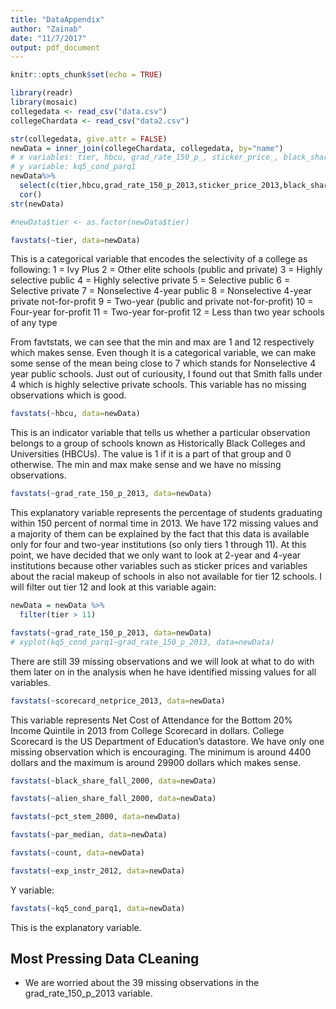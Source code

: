 ```yaml
---
title: "DataAppendix"
author: "Zainab"
date: "11/7/2017"
output: pdf_document
---
```


```r
knitr::opts_chunk$set(echo = TRUE)
```

```r
library(readr)
library(mosaic)
collegedata <- read_csv("data.csv")
collegeChardata <- read_csv("data2.csv")
```

```r
str(collegedata, give.attr = FALSE)
newData = inner_join(collegeChardata, collegedata, by="name")
# x variables: tier, hbcu, grad_rate_150_p_, sticker_price_, black_share_fall, alien_share_fall, pct_stem_2000, par_median, Counts, endowment_pc_
# y variable: kq5_cond_parq1
newData%>%
  select(c(tier,hbcu,grad_rate_150_p_2013,sticker_price_2013,black_share_fall_2000,alien_share_fall_2000,pct_stem_2000,par_median,count,endowment_pc_2000))%>%
  cor()
str(newData)
```


```r
#newData$tier <- as.factor(newData$tier)

favstats(~tier, data=newData)

```

This is a categorical variable that encodes the selectivity of a college as following:
1 = Ivy Plus
2 = Other elite schools (public and private)
3 = Highly selective public
4 = Highly selective private
5 = Selective public
6 = Selective private
7 = Nonselective 4-year public
8 = Nonselective 4-year private not-for-profit
9 = Two-year (public and private not-for-profit)
10 = Four-year for-profit
11 = Two-year for-profit
12 = Less than two year schools of any type

From favtstats, we can see that the min and max are 1 and 12 respectively which makes sense. Even though it is a categorical variable, we can make some sense of the mean being close to 7 which stands for Nonselective 4 year public schools. Just out of curiousity, I found out that Smith falls under 4 which is highly selective private schools. This variable has no missing observations which is good. 

```r
favstats(~hbcu, data=newData)
```

This is an indicator variable that tells us whether a particular observation belongs to a group of schools known as Historically Black Colleges and Universities (HBCUs). The value is 1 if it is a part of that group and 0 otherwise. The min and max make sense and we have no missing observations. 

```r
favstats(~grad_rate_150_p_2013, data=newData)
```

This explanatory variable represents the percentage of students graduating within 150 percent of normal time in 2013. We have 172 missing values and a majority of them can be explained by the fact that this data is available only for four and two-year institutions (so only tiers 1 through 11). At this point, we have decided that we only want to look at 2-year and 4-year institutions because other variables such as sticker prices and variables about the racial makeup of schools in also not available for tier 12 schools. I will filter out tier 12 and look at this variable again:

```r
newData = newData %>%
  filter(tier > 11)

favstats(~grad_rate_150_p_2013, data=newData)
# xyplot(kq5_cond_parq1~grad_rate_150_p_2013, data=newData)
```

There are still 39 missing observations and we will look at what to do with them later on in the analysis when he have identified missing values for all variables.


```r
favstats(~scorecard_netprice_2013, data=newData)
```

This variable represents Net Cost of Attendance for the Bottom 20% Income Quintile in 2013 from College Scorecard in dollars. College Scorecard is the US Department of Education's datastore. We have only one missing observation which is encouraging. The minimum is around 4400 dollars and the maximum is around 29900 dollars which makes sense.


```r
favstats(~black_share_fall_2000, data=newData)
```

```r
favstats(~alien_share_fall_2000, data=newData)
```


```r
favstats(~pct_stem_2000, data=newData)
```

```r
favstats(~par_median, data=newData)
```


```r
favstats(~count, data=newData)
```

```r
favstats(~exp_instr_2012, data=newData)
```

Y variable: 
```r
favstats(~kq5_cond_parq1, data=newData)
```

This is the explanatory variable. 

## Most Pressing Data CLeaning 

- We are worried about the 39 missing observations in the grad_rate_150_p_2013 variable. 

